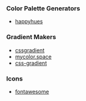
### Color Palette Generators

- [happyhues](https://www.happyhues.co/)

### Gradient Makers

- [cssgradient](https://cssgradient.io/)
- [mycolor.space](https://mycolor.space/gradient/)
- [css-gradient](https://www.css-gradient.com/)

### Icons

- [fontawesome](https://fontawesome.com/)
